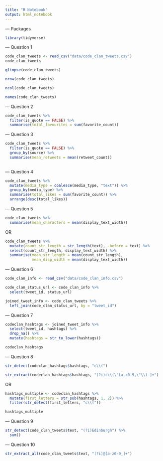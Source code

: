 ```yaml
---
title: "R Notebook"
output: html_notebook
---
```


--- Packages

```r
library(tidyverse)
```

--- Question 1

```r
code_clan_tweets <- read_csv("data/code_clan_tweets.csv")
code_clan_tweets
```

```r
glimpse(code_clan_tweets)
```

```r
nrow(code_clan_tweets)
```

```r
ncol(code_clan_tweets)
```

```r
names(code_clan_tweets)
```

--- Question 2

```r
code_clan_tweets %>% 
  filter(is_quote == FALSE) %>% 
  summarise(total_favourites = sum(favorite_count))
```

--- Question 3

```r
code_clan_tweets %>% 
  filter(is_quote == FALSE) %>% 
  group_by(source) %>%
  summarise(mean_retweets = mean(retweet_count))
  
```

--- Question 4

```r
code_clan_tweets %>% 
  mutate(media_type = coalesce(media_type, "text")) %>% 
  group_by(media_type) %>% 
  summarise(total_likes = sum(favorite_count)) %>% 
  arrange(desc(total_likes))
```

--- Question 5

```r
code_clan_tweets %>%
  summarise(mean_characters = mean(display_text_width))
```

OR

```r
code_clan_tweets %>% 
  mutate(count_str_length = str_length(text), .before = text) %>% 
  select(count_str_length, display_text_width) %>% 
  summarise(mean_str_length = mean(count_str_length),
            mean_disp_width = mean(display_text_width))
```

--- Question 6

```r
code_clan_info <- read_csv("data/code_clan_info.csv")
```

```r
code_clan_status_url <- code_clan_info %>% 
  select(tweet_id, status_url)

joined_tweet_info <- code_clan_tweets %>% 
  left_join(code_clan_status_url, by = "tweet_id")
```

--- Question 7

```r
codeclan_hashtags <- joined_tweet_info %>% 
  select(tweet_id, hashtags) %>% 
  drop_na() %>% 
  mutate(hashtags = str_to_lower(hashtags))

codeclan_hashtags
```

--- Question 8

```r
str_detect(codeclan_hashtags$hashtags, "c\\(")

str_extract(codeclan_hashtags$hashtags, "(?i)c\\(\"[a-z0-9,\"\\) ]+")
```

OR

```r
hashtags_multiple <- codeclan_hashtags %>% 
  mutate(first_letters = str_sub(hashtags, 1, 2)) %>%
  filter(str_detect(first_letters, "c\\("))

hashtags_multiple
```

--- Question 9

```r
str_detect(code_clan_tweets$text, "(?i)Edinburgh") %>% 
  sum()
```

--- Question 10

```r
str_extract_all(code_clan_tweets$text, "(?i)@[a-z0-9_]+")
```

